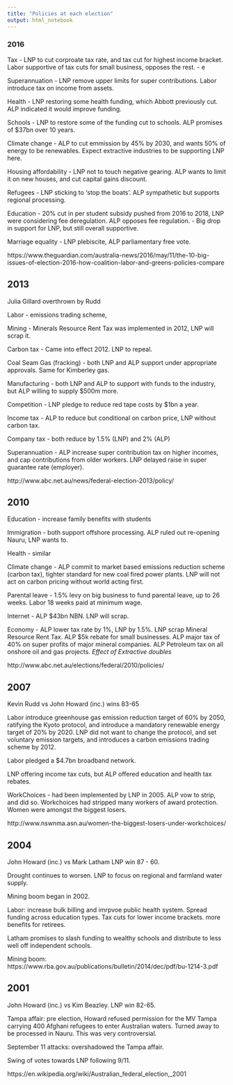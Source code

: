 ```yaml
---
title: "Policies at each election"
output: html_notebook
---
```



### 2016
Tax - LNP to cut corproate tax rate, and tax cut for highest income bracket. Labor supportive of tax cuts for small business, opposes the rest.
- e

Superannuation - LNP remove upper limits for super contributions. Labor introduce tax on income from assets.

Health - LNP restoring some health funding, which Abbott previously cut. ALP indicated it would improve funding.

Schools - LNP to restore some of the funding cut to schools. ALP promises of $37bn over 10 years.

Climate change - ALP to cut emmission by 45% by 2030, and wants 50% of energy to be renewables. Expect extractive industries to be supporting LNP here.

Housing affordability - LNP not to touch negative gearing. ALP wants to limit it on new houses, and cut capital gains discount. 

Refugees - LNP sticking to 'stop the boats'. ALP sympathetic but supports regional processing.

Education - 20% cut in per student subsidy pushed from 2016 to 2018, LNP were considering fee deregulation. ALP opposes fee regulation.
- Big drop in support for LNP, but still overall supportive.

Marriage equality - LNP plebiscite, ALP parliamentary free vote.

https://www.theguardian.com/australia-news/2016/may/11/the-10-big-issues-of-election-2016-how-coalition-labor-and-greens-policies-compare

## 2013

Julia Gillard overthrown by Rudd

Labor - emissions trading scheme, 

Mining - Minerals Resource Rent Tax was implemented in 2012, LNP will scrap it. 

Carbon tax - Came into effect 2012. LNP to repeal.

Coal Seam Gas (fracking) - both LNP and ALP support under appropriate approvals. Same for Kimberley gas.

Manufacturing - both LNP and ALP to support with funds to the industry, but ALP willing to supply $500m more.

Competition - LNP pledge to reduce red tape costs by $1bn a year. 

Income tax - ALP to reduce but conditional on carbon price, LNP without carbon tax. 

Company tax - both reduce by 1.5% (LNP) and 2% (ALP)

Superannuation - ALP increase super contribution tax on higher incomes, and cap contributions from older workers. LNP delayed raise in super guarantee rate (employer).

http://www.abc.net.au/news/federal-election-2013/policy/

## 2010

Education - increase family benefits with students

Immigration - both support offshore processing. ALP ruled out re-opening Nauru, LNP wants to.

Health - similar

Climate change - ALP commit to market based emissions reduction scheme (carbon tax), tighter standard for new coal fired power plants. LNP will not act on carbon pricing without world acting first. 

Parental leave - 1.5% levy on big business to fund parental leave, up to 26 weeks. Labor 18 weeks paid at minimum wage.

Internet - ALP $43bn NBN. LNP will scrap.

Economy - ALP lower tax rate by 1%, LNP by 1.5%. LNP scrap Mineral Resource Rent Tax. ALP $5k rebate for small businesses. ALP major tax of 40% on super profits of major mineral companies. ALP Petroleum tax on all onshore oil and gas projects. *Effect of Extractive doubles* 



http://www.abc.net.au/elections/federal/2010/policies/

## 2007

Kevin Rudd vs John Howard (inc.) wins 83-65

Labor introduce greenhouse gas emission reduction target of 60% by 2050, ratifying the Kyoto protocol, and introduce a mandatory renewable energy target of 20% by 2020. LNP did not want to change the protocol, and set voluntary emission targets, and introduces a carbon emissions trading scheme by 2012.

Labor pledged a $4.7bn broadband network.

LNP offering income tax cuts, but ALP offered education and health tax rebates. 

WorkChoices - had been implemented by LNP in 2005. ALP vow to strip, and did so. Workchoices had stripped many workers of award protection. Women were amongst the biggest losers.

http://www.nswnma.asn.au/women-the-biggest-losers-under-workchoices/

## 2004

John Howard (inc.) vs Mark Latham LNP win 87 - 60.

Drought continues to worsen. LNP to focus on regional and farmland water supply.

Mining boom began in 2002. 

Labor: increase bulk billing and imrpvoe public health system. Spread funding across education types. Tax cuts for lower income brackets. more benefits for retirees.

Latham promises to slash funding to wealthy schools and distribute to less well off independent schools. 

Mining boom: https://www.rba.gov.au/publications/bulletin/2014/dec/pdf/bu-1214-3.pdf


## 2001

John Howard (inc.) vs Kim Beazley. LNP win 82-65.

Tampa affair: pre election, Howard refused permission for the MV Tampa carrying 400 Afghani refugees to enter Australian waters. Turned away to be processed in Nauru. This was very controversial. 

September 11 attacks: overshadowed the Tampa affair.

Swing of votes towards LNP following 9/11.

https://en.wikipedia.org/wiki/Australian_federal_election,_2001

